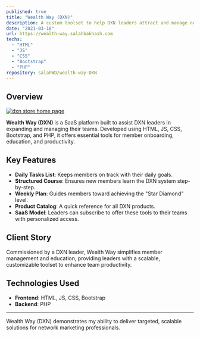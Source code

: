 ```yaml
---
published: true
title: "Wealth Way (DXN)"
description: A custom toolset to help DXN leaders attract and manage new members, with a focus on productivity and education.
date: "2021-03-18"
url: https://wealth-way.salahbakhash.com
techs:
  - "HTML"
  - "JS"
  - "CSS"
  - "Bootstrap"
  - "PHP"
repository: salahWD/wealth-way-DXN
---
```


## Overview

[![dxn store home page](wealth-way.png)](https://wealth-way.salahbakhash.com)

**Wealth Way (DXN)** is a SaaS platform built to assist DXN leaders in expanding and managing their teams. Developed using HTML, JS, CSS, Bootstrap, and PHP, it offers essential tools for member onboarding, education, and productivity.

## Key Features

- **Daily Tasks List**: Keeps members on track with their daily goals.
- **Structured Course**: Ensures new members learn the DXN system step-by-step.
- **Weekly Plan**: Guides members toward achieving the "Star Diamond" level.
- **Product Catalog**: A quick reference for all DXN products.
- **SaaS Model**: Leaders can subscribe to offer these tools to their teams with personalized access.

## Client Story

Commissioned by a DXN leader, Wealth Way simplifies member management and education, providing leaders with a scalable, customizable toolset to enhance team productivity.

## Technologies Used

- **Frontend**: HTML, JS, CSS, Bootstrap
- **Backend**: PHP

---

Wealth Way (DXN) demonstrates my ability to deliver targeted, scalable solutions for network marketing professionals.
